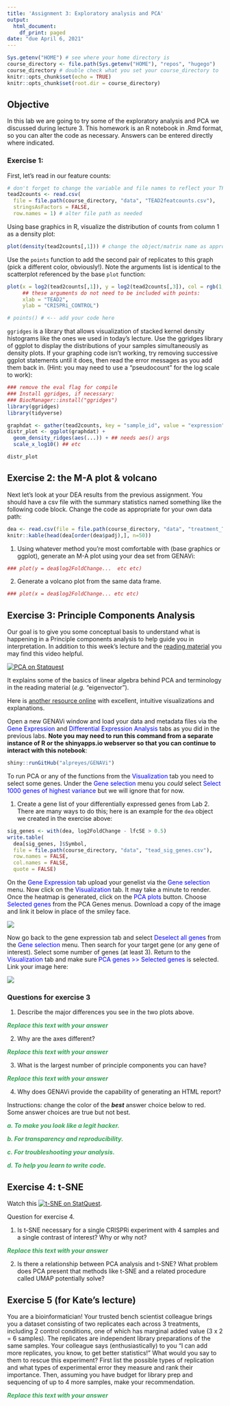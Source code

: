 ```yaml
---
title: 'Assignment 3: Exploratory analysis and PCA'
output:
  html_document:
    df_print: paged
date: "due April 6, 2021"
---
```


```r
Sys.getenv("HOME") # see where your home directory is
course_directory <- file.path(Sys.getenv("HOME"), "repos", "hugego")
course_directory # double check what you set your course_directory to
knitr::opts_chunk$set(echo = TRUE)
knitr::opts_chunk$set(root.dir = course_directory)
```

## Objective

In this lab we are going to try some of the exploratory analysis and PCA we discussed during lecture 3. This homework is an R notebook in .Rmd format, so you can alter the code as necessary. Answers can be entered directly where indicated.

### Exercise 1: 

First, let's read in our feature counts:

```r
# don't forget to change the variable and file names to reflect your TF choice!!!
tead2counts <- read.csv(
  file = file.path(course_directory, "data", "TEAD2featcounts.csv"), 
  stringsAsFactors = FALSE,
  row.names = 1) # alter file path as needed
```

Using base graphics in R, visualize the distribution of counts from column 1 as a density plot:

```r
plot(density(tead2counts[,1])) # change the object/matrix name as appropriate!
```

Use the ``points`` function to add the second pair of replicates to this graph (pick a different color, obviously!). Note the arguments list is identical to the scatterplot referenced by the base ``plot`` function:

```r
plot(x = log2(tead2counts[,1]), y = log2(tead2counts[,3]), col = rgb(1, .4, 0, alpha = 0.01), pch = 16,
     ## these arguments do not need to be included with points:
     xlab = "TEAD2",
     ylab = "CRISPRi_CONTROL")

# points() # <-- add your code here
```

`ggridges` is a library that allows visualization of stacked kernel density histograms like the ones we used in today's lecture. Use the ggridges library of ggplot to display the distributions of your samples simultaneously as density plots. If your graphing code isn't working, try removing successive ggplot statements until it does, then read the error messages as you add them back in. (Hint: you may need to use a "pseudocount" for the log scale to work):

```r
### remove the eval flag for compile
### Install ggridges, if necessary:
### BiocManager::install("ggridges")
library(ggridges)
library(tidyverse)

graphdat <- gather(tead2counts, key = "sample_id", value = "expression")
distr_plot <- ggplot(graphdat) +
  geom_density_ridges(aes(...)) + ## needs aes() args
  scale_x_log10() ## etc

distr_plot
```

## Exercise 2: the M-A plot & volcano

Next let's look at your DEA results from the previous assignment. You should have a csv file with the summary statistics named something like the following code block. Change the code as appropriate for your own data path:

```r
dea <- read.csv(file = file.path(course_directory, "data", "treatment_TEAD2_vs_CRISPRi_CONTROL.csv"))
knitr::kable(head(dea[order(dea$padj),], n=50))
```

1. Using whatever method you're most comfortable with (base graphics or ggplot), generate an M-A plot using your dea set from GENAVi:

```r
### plot(y = dea$log2FoldChange...  etc etc)
```

2. Generate a volcano plot from the same data frame.

```r
### plot(x = dea$log2FoldChange... etc etc)
```

## Exercise 3: Principle Components Analysis

Our goal is to give you some conceptual basis to understand what is happening in a Principle components analysis to help guide you in interpretation. In addition to this week's lecture and the [reading material](https://www.nature.com/articles/nbt0308-303) you may find this video helpful.

[![PCA on Statquest](pca_statquest.png)](https://youtu.be/FgakZw6K1QQ)

It explains some of the basics of linear algebra behind PCA and terminology in the reading material (_e.g._ "eigenvector"). 

Here is [another resource online](https://stats.stackexchange.com/questions/2691/making-sense-of-principal-component-analysis-eigenvectors-eigenvalues) with excellent, intuitive visualizations and explanations.

Open a new GENAVi window and load your data and metadata files via the <span style="color:blue">Gene Expression</span> and <span style="color:blue">Differential Expression Analysis</span> tabs as you did in the previous labs. **Note you may need to run this command from a separate instance of R or the shinyapps.io webserver so that you can continue to interact with this notebook**:

```r
shiny::runGitHub("alpreyes/GENAVi")
```

To run PCA or any of the functions from the <span style="color:blue">Visualization</span> tab you need to select some genes. Under the <span style="color:blue">Gene selection</span> menu you _could_ select <span style="color:blue">Select 1000 genes of highest variance</span> but we will ignore that for now.

1. Create a gene list of your differentially expressed genes from Lab 2. There are many ways to do this; here is an example for the `dea` object we created in the exercise above:

```r
sig_genes <- with(dea, log2FoldChange - lfcSE > 0.5)
write.table(
  dea[sig_genes, ]$Symbol, 
  file = file.path(course_directory, "data", "tead_sig_genes.csv"),
  row.names = FALSE,
  col.names = FALSE,
  quote = FALSE)
```

On the <span style="color:blue">Gene Expression</span> tab upload your genelist via the <span style="color:blue">Gene selection</span> menu. Now click on the <span style="color:blue">Visualization</span> tab. It may take a minute to render. Once the heatmap is generated, click on the <span style="color:blue">PCA plots</span> button. Choose <span style="color:blue">Selected genes</span> from the PCA Genes menus. Download a copy of the image and link it below in place of the smiley face.

![](smiley.jpg)

Now go back to the gene expression tab and select <span style="color:blue">Deselect all genes</span> from the <span style="color:blue">Gene selection</span> menu. Then search for your target gene (or any gene of interest). Select some number of genes (at least 3). Return to the <span style="color:blue">Visualization</span> tab and make sure <span style="color:blue">PCA genes >> Selected genes</span> is selected. Link your image here:

![](smiley.jpg)

### Questions for exercise 3

1. Describe the major differences you see in the two plots above.

<span style="color:#31a354"><i><b>
Replace this text with your answer
</b></i></span>

2. Why are the axes different?

<span style="color:#31a354"><i><b>
Replace this text with your answer
</b></i></span>

3. What is the largest number of principle components you can have?

<span style="color:#31a354"><i><b>
Replace this text with your answer
</b></i></span>

4. Why does GENAVi provide the capability of generating an HTML report? 

Instructions: change the color of the **_best_** answer choice below to red. Some answer choices are true but not best.

<span style="color:#31a354"><i><b>
a. To make you look like a legit hacker.
</b></i></span>

<span style="color:#31a354"><i><b>
b. For transparency and reproducibility.
</b></i></span>

<span style="color:#31a354"><i><b>
c. For troubleshooting your analysis.
</b></i></span>

<span style="color:#31a354"><i><b>
d. To help you learn to write code.
</b></i></span>


## Exercise 4: t-SNE

Watch this [![t-SNE on StatQuest](tsne_statquest.png)](https://www.youtube.com/embed/NEaUSP4YerM).

Question for exercise 4.

1. Is t-SNE necessary for a single CRISPRi experiment with 4 samples and a single contrast of interest? Why or why not?

<span style="color:#31a354"><i><b>
Replace this text with your answer
</b></i></span>

2. Is there a relationship between PCA analysis and t-SNE? What problem does PCA present that methods like t-SNE and a related procedure called UMAP potentially solve?

## Exercise 5 (for Kate's lecture)

You are a bioinformatician! Your trusted bench scientist colleague brings you a dataset consisting of two replicates each across 3 treatments, including 2 control conditions, one of which has marginal added value (3 x 2 = 6 samples). The replicates are independent library preparations of the same samples. Your colleague says (enthusiastically) to you "I can add more replicates, you know, to get better statistics!" What would you say to them to rescue this experiment? First list the possible types of replication and what types of experimental error they measure and rank their importance. Then, assuming you have budget for library prep and sequencing of up to 4 more samples, make your recommendation.

<span style="color:#31a354"><i><b>
Replace this text with your answer
</b></i></span>
